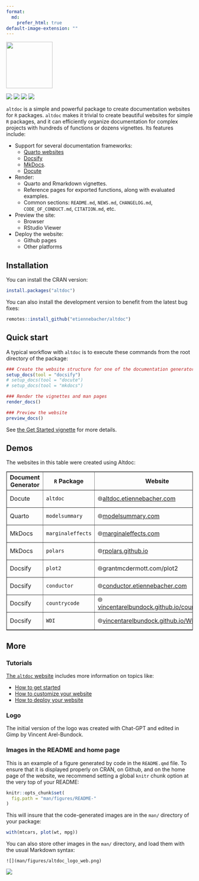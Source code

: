 ```yaml
---
format:
  md:
    prefer_html: true
default-image-extension: ""
---
```


<div align="center">

<img src="man/figures/altdoc_logo_web.png" height = "125"><br>

<img src="https://github.com/etiennebacher/altdoc/workflows/R-CMD-check/badge.svg">
<img src="https://codecov.io/gh/etiennebacher/altdoc/branch/master/graph/badge.svg">
<img src="https://img.shields.io/badge/license-MIT-blue">
<a href = "https://altdoc.etiennebacher.com/#/" target = "_blank"><img src="https://img.shields.io/static/v1?label=Website&message=Visit&color=blue"></a>
  
</div>

`altdoc` is a simple and powerful package to create documentation websites for `R` packages. `altdoc` makes it trivial to create beautiful websites for simple `R` packages, and it can efficiently organize documentation for complex projects with hundreds of functions or dozens vignettes. Its features include:

* Support for several documentation frameworks:
  - [Quarto websites](https://quarto.org/docs/websites/)
  - [Docsify](https://docsify.js.org/#/)
  - [MkDocs](https://www.mkdocs.org/). 
  - [Docute](https://docute.egoist.dev//)
* Render:
  - Quarto and Rmarkdown vignettes.
  - Reference pages for exported functions, along with evaluated examples.
  - Common sections: `README.md`, `NEWS.md`, `CHANGELOG.md`, `CODE_OF_CONDUCT.md`, `CITATION.md`, etc.
* Preview the site: 
  - Browser 
  - RStudio Viewer
* Deploy the website: 
  - Github pages
  - Other platforms

## Installation

You can install the CRAN version:
```r
install.packages("altdoc")
```

You can also install the development version to benefit from the latest bug fixes:
```r
remotes::install_github("etiennebacher/altdoc")
```

## Quick start

A typical workflow with `altdoc` is to execute these commands from the root directory of the package:

```r
### Create the website structure for one of the documentation generators
setup_docs(tool = "docsify")
# setup_docs(tool = "docute")
# setup_docs(tool = "mkdocs")

### Render the vignettes and man pages
render_docs()

### Preview the website
preview_docs()
```

See [the Get Started vignette](vignettes/get-started.md) for more details.

## Demos

The websites in this table were created using Altdoc:

<table border=".5">
  <tr>
    <th>Document Generator</th>
    <th><code>R</code> Package</th>
    <th>Website</th>
    <th>Settings</th>
  </tr>
  <tr>
    <td>Docute</td>
    <td><code>altdoc</code></td>
    <td>🌐<a href="https://altdoc.etiennebacher.com">altdoc.etiennebacher.com</a></td>
    <td><a href="https://github.com/etiennebacher/altdoc/tree/main/altdoc">Altdoc Settings</a></td>
  </tr>
  <tr>
    <td>Quarto</td>
    <td><code>modelsummary</code></td>
    <td>🌐<a href="https://modelsummary.com">modelsummary.com</a></td>
    <td><a href="https://github.com/vincentarelbundock/modelsummary/tree/main/altdoc">Altdoc settings</a></td>
  </tr>
  <tr>
    <td>MkDocs</td>
    <td><code>marginaleffects</code></td>
    <td>🌐<a href="https://marginaleffects.com">marginaleffects.com</a></td>
    <td><a href="https://github.com/vincentarelbundock/marginaleffects/tree/main/altdoc">Altdoc Settings</a></td>
  </tr>
  <tr>
    <td>MkDocs</td>
    <td><code>polars</code></td>
    <td>🌐<a href="https://rpolars.github.io">rpolars.github.io</a></td>
    <td><a href="https://github.com/pola-rs/r-polars">Github Repository</a></td>
  </tr>
  <tr>
    <td>Docsify</td>
    <td><code>plot2</code></td>
    <td>🌐<a href="https://grantmcdermott.com/plot2"></a>grantmcdermott.com/plot2</td>
    <td><a href="https://github.com/grantmcdermott/plot2/tree/main/altdoc">Altdoc Settings</a></td>
  </tr>
  <tr>
    <td>Docsify</td>
    <td><code>conductor</code></td>
    <td>🌐<a href="https://conductor.etiennebacher.com">conductor.etiennebacher.com</a></td>
    <td><a href="https://github.com/etiennebacher/conductor">GitHub Repository</a></td>
  </tr>
  <tr>
    <td>Docsify</td>
    <td><code>countrycode</code></td>
    <td>🌐<a href="https://vincentarelbundock.github.io/countrycode">vincentarelbundock.github.io/countrycode</a></td>
    <td><a href="https://github.com/vincentarelbundock/countrycode/tree/main/altdoc">Altdoc Settings</a></td>
  </tr>
  <tr>
    <td>Docsify</td>
    <td><code>WDI</code></td>
    <td>🌐<a href="https://vincentarelbundock.github.io/WDI">vincentarelbundock.github.io/WDI</a></td>
    <td><a href="https://github.com/vincentarelbundock/WDI/tree/main/altdoc">Altdoc Settings</a></td>
  </tr>
</table>


## More

### Tutorials

[The `altdoc` website](https://altdoc.etiennebacher.com/) includes more information on topics like:

* [How to get started](https://altdoc.etiennebacher.com/#/vignettes/get-started.md)
* [How to customize your website](https://altdoc.etiennebacher.com/#/vignettes/customize.md)
* [How to deploy your website](https://altdoc.etiennebacher.com/#/vignettes/deploy.md)

### Logo

The initial version of the logo was created with Chat-GPT and edited in Gimp by Vincent Arel-Bundock.

### Images in the README and home page

This is an example of a figure generated by code in the `README.qmd` file. To ensure that it is displayed properly on CRAN, on Github, and on the home page of the website, we recommend setting a global `knitr` chunk option at the very top of your README:


```r
knitr::opts_chunk$set(
  fig.path = "man/figures/README-"
)
```

This will insure that the code-generated images are in the `man/` directory of your package:

```r
with(mtcars, plot(wt, mpg))
```

You can also store other images in the `man/` directory, and load them with the usual Markdown syntax:

```
![](man/figures/altdoc_logo_web.png)
```

![](man/figures/altdoc_logo_web.png)
